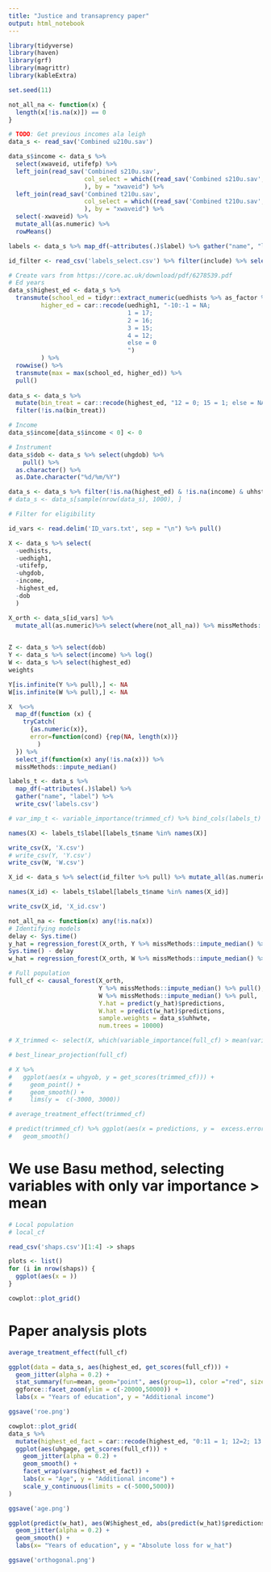 ```yaml
---
title: "Justice and transaprency paper"
output: html_notebook
---
```


```r
library(tidyverse)
library(haven)
library(grf)
library(magrittr)
library(kableExtra)

set.seed(11)
```

```r
not_all_na <- function(x) {
  length(x[!is.na(x)]) == 0
}
```


```r
# TODO: Get previous incomes ala leigh
data_s <- read_sav('Combined u210u.sav')
```

```r
data_s$income <- data_s %>%
  select(xwaveid, utifefp) %>%
  left_join(read_sav('Combined s210u.sav',
                     col_select = which((read_sav('Combined s210u.sav', n_max = 1) %>% colnames() %in% c("stifefp", "xwaveid")))
                     ), by = "xwaveid") %>%
  left_join(read_sav('Combined t210u.sav',
                     col_select = which((read_sav('Combined t210u.sav', n_max = 1) %>% colnames() %in% c("ttifefp", "xwaveid")))
                     ), by = "xwaveid") %>%
  select(-xwaveid) %>%
  mutate_all(as.numeric) %>%
  rowMeans()
```


```r
labels <- data_s %>% map_df(~attributes(.)$label) %>% gather("name", "label")
```

```r
id_filter <- read_csv('labels_select.csv') %>% filter(include) %>% select(name)
```



```r
# Create vars from https://core.ac.uk/download/pdf/6278539.pdf
# Ed years
data_s$highest_ed <- data_s %>%
  transmute(school_ed = tidyr::extract_numeric(uedhists %>% as_factor %>% as.character()),
         higher_ed = car::recode(uedhigh1, "-10:-1 = NA;
                                 1 = 17;
                                 2 = 16;
                                 3 = 15;
                                 4 = 12;
                                 else = 0
                                 ")
         ) %>%
  rowwise() %>% 
  transmute(max = max(school_ed, higher_ed)) %>%
  pull()
  
data_s <- data_s %>%
  mutate(bin_treat = car::recode(highest_ed, "12 = 0; 15 = 1; else = NA")) %>%
  filter(!is.na(bin_treat))

# Income
data_s$income[data_s$income < 0] <- 0

# Instrument
data_s$dob <- data_s %>% select(uhgdob) %>%
    pull() %>% 
  as.character() %>% 
  as.Date.character("%d/%m/%Y")
```

```r
data_s <- data_s %>% filter(!is.na(highest_ed) & !is.na(income) & uhhstate == 3)
# data_s <- data_s[sample(nrow(data_s), 1000), ]
```

```r
# Filter for eligibility
```


```r
id_vars <- read.delim('ID_vars.txt', sep = "\n") %>% pull()

X <- data_s %>% select(
  -uedhists, 
  -uedhigh1, 
  -utifefp, 
  -uhgdob,
  -income,
  -highest_ed,
  -dob
  )

X_orth <- data_s[id_vars] %>%
  mutate_all(as.numeric)%>% select(where(not_all_na)) %>% missMethods::impute_median()
  

Z <- data_s %>% select(dob)
Y <- data_s %>% select(income) %>% log()
W <- data_s %>% select(highest_ed) 
weights

Y[is.infinite(Y %>% pull),] <- NA
W[is.infinite(W %>% pull),] <- NA
```
```r
X  %<>%
  map_df(function (x) {
    tryCatch(
      {as.numeric(x)},
      error=function(cond) {rep(NA, length(x))}
        )
  }) %>%
  select_if(function(x) any(!is.na(x))) %>%
  missMethods::impute_median()
```

```r
labels_t <- data_s %>% 
  map_df(~attributes(.)$label) %>% 
  gather("name", "label") %>%
  write_csv('labels.csv')

# var_imp_t <- variable_importance(trimmed_cf) %>% bind_cols(labels_t)
```

```r
names(X) <- labels_t$label[labels_t$name %in% names(X)]
```


```r
write_csv(X, 'X.csv')
# write_csv(Y, 'Y.csv')
write_csv(W, 'W.csv')
```

```r
X_id <- data_s %>% select(id_filter %>% pull) %>% mutate_all(as.numeric)%>% select(where(not_all_na)) %>% missMethods::impute_median()

names(X_id) <- labels_t$label[labels_t$name %in% names(X_id)]

write_csv(X_id, 'X_id.csv')
```



```r
not_all_na <- function(x) any(!is.na(x))
# Identifying models
delay <- Sys.time()
y_hat = regression_forest(X_orth, Y %>% missMethods::impute_median() %>% pull(), num.trees = 10000)
Sys.time() - delay
w_hat = regression_forest(X_orth, W %>% missMethods::impute_median() %>% pull(), num.trees = 10000)
```


```r
# Full population
full_cf <- causal_forest(X_orth, 
                         Y %>% missMethods::impute_median() %>% pull(), 
                         W %>% missMethods::impute_median() %>% pull,
                         Y.hat = predict(y_hat)$predictions,
                         W.hat = predict(w_hat)$predictions,
                         sample.weights = data_s$uhhwte,
                         num.trees = 10000)

# X_trimmed <- select(X, which(variable_importance(full_cf) > mean(variable_importance(full_cf))))

```



```r
# best_linear_projection(full_cf)
```

```r
# X %>%
#   ggplot(aes(x = uhgyob, y = get_scores(trimmed_cf))) + 
#     geom_point() +
#     geom_smooth() +
#     lims(y =  c(-3000, 3000))
```

```r
# average_treatment_effect(trimmed_cf)
```

```r
# predict(trimmed_cf) %>% ggplot(aes(x = predictions, y =  excess.error)) + geom_point() + scale_y_continuous(trans='log10') +
#   geom_smooth()
```


# We use Basu method, selecting variables with only var importance > mean

```r
# Local population
# local_cf
```


```r
read_csv('shaps.csv')[1:4] -> shaps

plots <- list()
for (i in nrow(shaps)) {
  ggplot(aes(x = ))
}

cowplot::plot_grid()
```

# Paper analysis plots

```r
average_treatment_effect(full_cf)
```

```r
ggplot(data = data_s, aes(highest_ed, get_scores(full_cf))) +
  geom_jitter(alpha = 0.2) +
  stat_summary(fun=mean, geom="point", aes(group=1), color ="red", size=3.5) +
  ggforce::facet_zoom(ylim = c(-20000,50000)) +
  labs(x = "Years of education", y = "Additional income")

ggsave('roe.png')
```

```r
cowplot::plot_grid(
data_s %>% 
  mutate(highest_ed_fact = car::recode(highest_ed, "0:11 = 1; 12=2; 13:99=3")) %>%
  ggplot(aes(uhgage, get_scores(full_cf))) +
    geom_jitter(alpha = 0.2) +
    geom_smooth() +
    facet_wrap(vars(highest_ed_fact)) +
    labs(x = "Age", y = "Additional income") +
    scale_y_continuous(limits = c(-5000,5000))
)

ggsave('age.png')
```

```r
ggplot(predict(w_hat), aes(W$highest_ed, abs(predict(w_hat)$predictions - W$highest_ed))) +
  geom_jitter(alpha = 0.2) +
  geom_smooth() +
  labs(x= "Years of education", y = "Absolute loss for w_hat")

ggsave('orthogonal.png')
```
